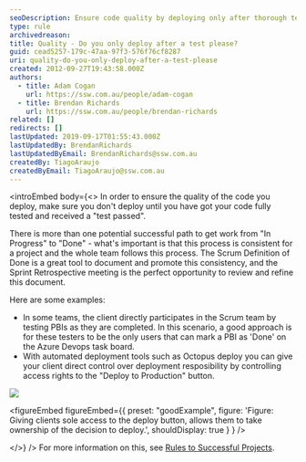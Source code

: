 ```yaml
---
seoDescription: Ensure code quality by deploying only after thorough testing and receiving a "test passed" result.
type: rule
archivedreason:
title: Quality - Do you only deploy after a test please?
guid: cead5257-179c-47aa-97f3-576f76cf8287
uri: quality-do-you-only-deploy-after-a-test-please
created: 2012-09-27T19:43:58.000Z
authors:
  - title: Adam Cogan
    url: https://ssw.com.au/people/adam-cogan
  - title: Brendan Richards
    url: https://ssw.com.au/people/brendan-richards
related: []
redirects: []
lastUpdated: 2019-09-17T01:55:43.000Z
lastUpdatedBy: BrendanRichards
lastUpdatedByEmail: BrendanRichards@ssw.com.au
createdBy: TiagoAraujo
createdByEmail: TiagoAraujo@ssw.com.au
---
```


<introEmbed
  body={<>
In order to ensure the quality of the code you deploy, make sure you don't deploy until you have got your code fully tested and received a "test passed".

There is more than one potential successful path to get work from "In Progress" to "Done" - what's important is that this process is consistent for a project and the whole team follows this process.
The Scrum Definition of Done is a great tool to document and promote this consistency, and the Sprint Retrospective meeting is the perfect opportunity to review and refine this document.

Here are some examples:

- In some teams, the client directly participates in the Scrum team by testing PBIs as they are completed. In this scenario, a good approach is for these testers to be the only users that can mark a PBI as 'Done' on the Azure Devops task board.
- With automated deployment tools such as Octopus deploy you can give your client direct control over deployment resposibility by controlling access rights to the "Deploy to Production" button.

![](/uploads/rules/quality-do-you-only-deploy-after-a-test-please/OctopusDeploy.png)

<figureEmbed figureEmbed={{
  preset: "goodExample",
  figure: 'Figure: Giving clients sole access to the deploy button, allows them to take ownership of the decision to deploy.',
  shouldDisplay: true
} } />

  </>}
/>
For more information on this, see [Rules to Successful Projects](/do-you-conduct-a-test-please-internally-and-then-with-the-client).
